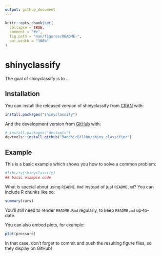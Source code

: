 ```yaml
---
output: github_document
---
```


<!-- README.md is generated from README.Rmd. Please edit that file -->

```r
knitr::opts_chunk$set(
  collapse = TRUE,
  comment = "#>",
  fig.path = "man/figures/README-",
  out.width = "100%"
)
```

# shinyclassify

<!-- badges: start -->
<!-- badges: end -->

The goal of shinyclassify is to ...

## Installation

You can install the released version of shinyclassify from [CRAN](https://CRAN.R-project.org) with:

``` r
install.packages("shinyclassify")
```

And the development version from [GitHub](https://github.com/) with:

``` r
# install.packages("devtools")
devtools::install_github("RandhirBilkhu/shiny_classifier")
```
## Example

This is a basic example which shows you how to solve a common problem:

```r
#library(shinyclassify)
## basic example code
```

What is special about using `README.Rmd` instead of just `README.md`? You can include R chunks like so:

```r
summary(cars)
```

You'll still need to render `README.Rmd` regularly, to keep `README.md` up-to-date.

You can also embed plots, for example:

```r
plot(pressure)
```

In that case, don't forget to commit and push the resulting figure files, so they display on GitHub!
